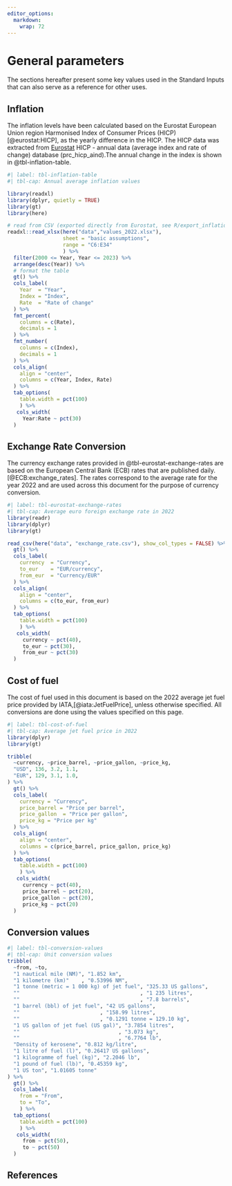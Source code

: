 ```yaml
---
editor_options: 
  markdown: 
    wrap: 72
---
```


# General parameters {#sec-conversions .unnumbered}

The sections hereafter present some key values used in the Standard Inputs that 
can also serve as a reference for other uses.

## Inflation {#inflation .unnumbered}

The inflation levels have been calculated based on the Eurostat European Union 
region Harmonised Index of Consumer Prices (HICP)[@eurostat:HICP], as the yearly 
difference in the HICP. The HICP data was extracted from [Eurostat](http://ec.europa.eu/eurostat)
HICP - annual data (average index and rate of change) database
(prc_hicp_aind).The annual change in the index is shown in @tbl-inflation-table.

```r
#| label: tbl-inflation-table
#| tbl-cap: Annual average inflation values

library(readxl)
library(dplyr, quietly = TRUE)
library(gt)
library(here)

# read from CSV (exported directly from Eurostat, see R/export_inflation.R)
readxl::read_xlsx(here("data","values_2022.xlsx"),
                  sheet = "basic assumptions",
                  range = "C6:E34" 
                  ) %>%
  filter(2000 <= Year, Year <= 2023) %>%
  arrange(desc(Year)) %>% 
  # format the table
  gt() %>%
  cols_label(
    Year  = "Year",
    Index = "Index",
    Rate  = "Rate of change"
  ) %>%
  fmt_percent(
    columns = c(Rate),
    decimals = 1
  ) %>%
  fmt_number(
    columns = c(Index),
    decimals = 1
  ) %>%
  cols_align(
    align = "center",
    columns = c(Year, Index, Rate)
  ) %>%
  tab_options(
    table.width = pct(100)
    ) %>% 
   cols_width(
     Year:Rate ~ pct(30)
  )
```

## Exchange Rate Conversion {#exchange-rates .unnumbered}

The currency exchange rates provided in @tbl-eurostat-exchange-rates are based 
on the European Central Bank (ECB) rates that are published daily. [@ECB:exchange_rates]. 
The rates correspond to the average rate for the year 2022 and are used across 
this document for the purpose of currency conversion.

```r
#| label: tbl-eurostat-exchange-rates
#| tbl-cap: Average euro foreign exchange rate in 2022
library(readr)
library(dplyr)
library(gt)

read_csv(here("data", "exchange_rate.csv"), show_col_types = FALSE) %>%
  gt() %>%
  cols_label(
    currency  = "Currency",
    to_eur    = "EUR/currency",
    from_eur  = "Currency/EUR"
  ) %>%
  cols_align(
    align = "center",
    columns = c(to_eur, from_eur)
  ) %>% 
  tab_options(
    table.width = pct(100)
    ) %>% 
   cols_width(
     currency ~ pct(40),
     to_eur ~ pct(30),
     from_eur ~ pct(30)
  ) 
```

## Cost of fuel {.unnumbered}

The cost of fuel used in this document is based on the 2022 average jet fuel
price provided by IATA,[@iata:JetFuelPrice], unless otherwise specified.
All conversions are done using the values specified on this page.

```r
#| label: tbl-cost-of-fuel
#| tbl-cap: Average jet fuel price in 2022
library(dplyr)
library(gt)

tribble(
  ~currency, ~price_barrel, ~price_gallon, ~price_kg,
  "USD", 136, 3.2, 1.1,
  "EUR", 129, 3.1, 1.0,
) %>%
  gt() %>%
  cols_label(
    currency = "Currency",
    price_barrel = "Price per barrel",
    price_gallon  = "Price per gallon",
    price_kg = "Price per kg"
  ) %>%
  cols_align(
    align = "center",
    columns = c(price_barrel, price_gallon, price_kg)
  ) %>% 
  tab_options(
    table.width = pct(100)
    ) %>% 
   cols_width(
     currency ~ pct(40),
     price_barrel ~ pct(20),
     price_gallon ~ pct(20),
     price_kg ~ pct(20)
  )
```

## Conversion values {.unnumbered}

```r
#| label: tbl-conversion-values
#| tbl-cap: Unit conversion values
tribble(
  ~from, ~to,
  "1 nautical mile (NM)", "1.852 km",
  "1 kilometre (km)"    , "0.53996 NM",
  "1 tonne (metric = 1 000 kg) of jet fuel", "325.33 US gallons",
  ""                                       , "1 235 litres",
  ""                                       , "7.8 barrels",
  "1 barrel (bbl) of jet fuel", "42 US gallons",
  ""                          , "158.99 litres",
  ""                          , "0.1291 tonne = 129.10 kg",
  "1 US gallon of jet fuel (US gal)", "3.7854 litres",
  ""                                , "3.073 kg",
  ""                                , "6.7764 lb",
  "Density of kerosene", "0.812 kg/litre",
  "1 litre of fuel (l)", "0.26417 US gallons",
  "1 kilogramme of fuel (kg)", "2.2046 lb",
  "1 pound of fuel (lb)", "0.45359 kg",
  "1 US ton", "1.01605 tonne"
) %>% 
  gt() %>%
  cols_label(
    from = "From",
    to = "To",
    ) %>% 
  tab_options(
    table.width = pct(100)
    ) %>% 
   cols_width(
     from ~ pct(50),
     to ~ pct(50)
  )
```

## References